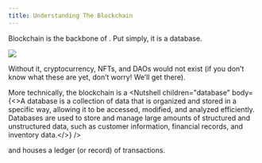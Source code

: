```yaml
---
title: Understanding The Blockchain
---
```


Blockchain is the backbone of <Nutshell children="Web3" glossaryEntry="content/glossary/web3.mdx" />. Put simply, it is a database.

![](/assets../../../../1.jpg)

Without it, cryptocurrency, NFTs, and DAOs would not exist (if you don’t know what these are yet, don’t worry! We’ll get there).

More technically, the blockchain is a <Nutshell children="database" body={<>A database is a collection of data that is organized and stored in a specific way, allowing it to be accessed, modified, and analyzed efficiently.         Databases are used to store and manage large amounts of structured and unstructured data, such as customer information, financial records, and inventory data.</>} />



&#x20;and houses a ledger (or record) of transactions.

